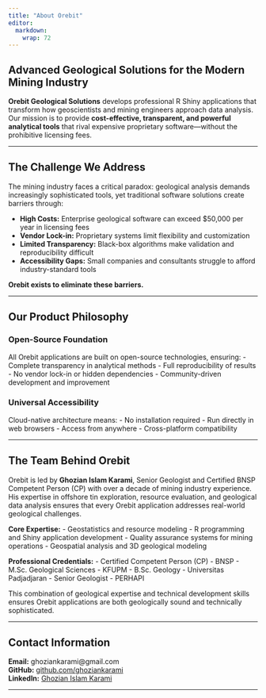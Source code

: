 ```yaml
---
title: "About Orebit"
editor: 
  markdown: 
    wrap: 72
---
```


## Advanced Geological Solutions for the Modern Mining Industry

**Orebit Geological Solutions** develops professional R Shiny
applications that transform how geoscientists and mining engineers
approach data analysis. Our mission is to provide **cost-effective,
transparent, and powerful analytical tools** that rival expensive
proprietary software—without the prohibitive licensing fees.

------------------------------------------------------------------------

## The Challenge We Address

The mining industry faces a critical paradox: geological analysis
demands increasingly sophisticated tools, yet traditional software
solutions create barriers through:

-   **High Costs:** Enterprise geological software can exceed \$50,000
    per year in licensing fees
-   **Vendor Lock-in:** Proprietary systems limit flexibility and
    customization
-   **Limited Transparency:** Black-box algorithms make validation and
    reproducibility difficult
-   **Accessibility Gaps:** Small companies and consultants struggle to
    afford industry-standard tools

**Orebit exists to eliminate these barriers.**

------------------------------------------------------------------------

## Our Product Philosophy

### Open-Source Foundation

All Orebit applications are built on open-source technologies,
ensuring: - Complete transparency in analytical methods - Full
reproducibility of results - No vendor lock-in or hidden dependencies -
Community-driven development and improvement

### Universal Accessibility

Cloud-native architecture means: - No installation required - Run
directly in web browsers - Access from anywhere - Cross-platform
compatibility

------------------------------------------------------------------------

## The Team Behind Orebit

Orebit is led by **Ghozian Islam Karami**, Senior Geologist and
Certified BNSP Competent Person (CP) with over a decade of mining
industry experience. His expertise in offshore tin exploration, resource
evaluation, and geological data analysis ensures that every Orebit
application addresses real-world geological challenges.

**Core Expertise:** - Geostatistics and resource modeling - R
programming and Shiny application development - Quality assurance
systems for mining operations - Geospatial analysis and 3D geological
modeling

**Professional Credentials:** - Certified Competent Person (CP) - BNSP -
M.Sc. Geological Sciences - KFUPM - B.Sc. Geology - Universitas
Padjadjaran - Senior Geologist - PERHAPI

This combination of geological expertise and technical development
skills ensures Orebit applications are both geologically sound and
technically sophisticated.

------------------------------------------------------------------------

## Contact Information

**Email:** ghoziankarami\@gmail.com\
**GitHub:** [github.com/ghoziankarami](#0)\
**LinkedIn:** [Ghozian Islam Karami](#0)

------------------------------------------------------------------------

```{=html}
<style>
.btn {
  display: inline-block;
  padding: 0.75rem 1.5rem;
  margin: 0.5rem 0;
  border-radius: 0.5rem;
  text-decoration: none;
  font-weight: 500;
  transition: all 0.3s ease;
  border: 2px solid transparent;
}

.btn-success {
  background: #28a745;
  color: white;
}

.btn-success:hover {
  background: #218838;
  color: white;
  transform: translateY(-2px);
}

.btn-primary {
  background: #007bff;
  color: white;
}

.btn-primary:hover {
  background: #0056b3;
  color: white;
  transform: translateY(-2px);
}

.btn-secondary {
  background: #6c757d;
  color: white;
}

.btn-secondary:hover {
  background: #545b62;
  color: white;
}

.btn-outline {
  background: transparent;
  color: #007bff;
  border-color: #007bff;
}

.btn-outline:hover {
  background: #007bff;
  color: white;
}
</style>
```
